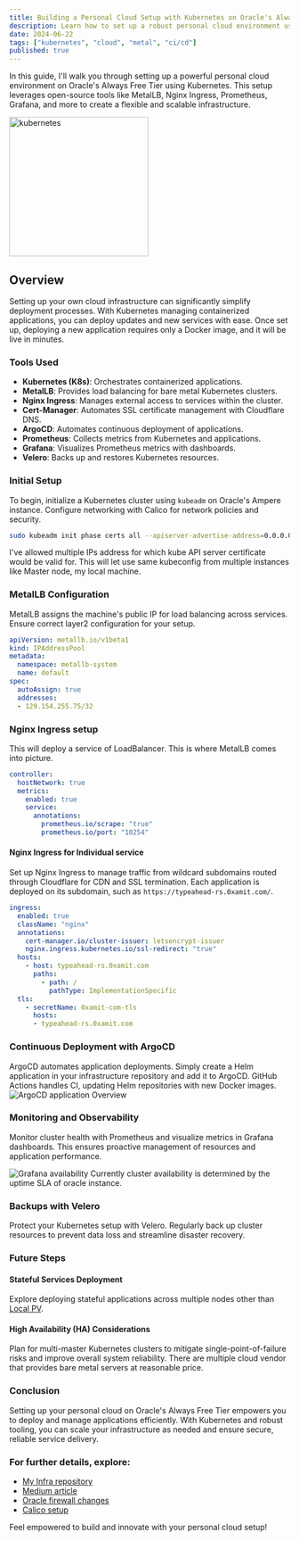 ```yaml
---
title: Building a Personal Cloud Setup with Kubernetes on Oracle's Always Free Tier
description: Learn how to set up a robust personal cloud environment using Kubernetes, MetalLB, Nginx Ingress, Prometheus, Grafana, and more on Oracle's Ampere instance.
date: 2024-06-22
tags: ["kubernetes", "cloud", "metal", "ci/cd"]
published: true
---
```


In this guide, I'll walk you through setting up a powerful personal cloud environment on Oracle's Always Free Tier using Kubernetes. This setup leverages open-source tools like MetalLB, Nginx Ingress, Prometheus, Grafana, and more to create a flexible and scalable infrastructure.

<div className="flex justify-center items-center">
<Image src="../../public/k8s-logo.png" alt="kubernetes" width="250" height="250"/>
</div>


## Overview

Setting up your own cloud infrastructure can significantly simplify deployment processes. With Kubernetes managing containerized applications, you can deploy updates and new services with ease. Once set up, deploying a new application requires only a Docker image, and it will be live in minutes.

### Tools Used

- **Kubernetes (K8s)**: Orchestrates containerized applications.
- **MetalLB**: Provides load balancing for bare metal Kubernetes clusters.
- **Nginx Ingress**: Manages external access to services within the cluster.
- **Cert-Manager**: Automates SSL certificate management with Cloudflare DNS.
- **ArgoCD**: Automates continuous deployment of applications.
- **Prometheus**: Collects metrics from Kubernetes and applications.
- **Grafana**: Visualizes Prometheus metrics with dashboards.
- **Velero**: Backs up and restores Kubernetes resources.



### Initial Setup

To begin, initialize a Kubernetes cluster using `kubeadm` on Oracle's Ampere instance. Configure networking with Calico for network policies and security.
```bash
sudo kubeadm init phase certs all --apiserver-advertise-address=0.0.0.0 --apiserver-cert-extra-sans=10.96.0.1,10.0.0.144,129.154.255.75
```
I've allowed multiple IPs address for which kube API server certificate would be valid for. This will let use same kubeconfig from multiple instances like Master node, my local machine.

### MetalLB Configuration

MetalLB assigns the machine's public IP for load balancing across services. Ensure correct layer2 configuration for your setup.
```yaml caption="yaml for IP address pool which are available for metallb to provision any resource."
apiVersion: metallb.io/v1beta1
kind: IPAddressPool
metadata:
  namespace: metallb-system
  name: default
spec:
  autoAssign: true
  addresses:
  - 129.154.255.75/32
```

### Nginx Ingress setup
This will deploy a service of LoadBalancer. This is where MetalLB comes into picture.

```yaml caption="values.yaml content for Helm ingress-nginx/ingress-nginx repository"
controller:
  hostNetwork: true
  metrics:
    enabled: true
    service:
      annotations:
        prometheus.io/scrape: "true"
        prometheus.io/port: "10254"
```

#### Nginx Ingress for Individual service

Set up Nginx Ingress to manage traffic from wildcard subdomains routed through Cloudflare for CDN and SSL termination. Each application is deployed on its subdomain, such as `https://typeahead-rs.0xamit.com/`.

```yaml  showLineNumbers {8} caption="Example snippet from Helm values.yaml for typeahead-rs application"
ingress:
  enabled: true
  className: "nginx"
  annotations: 
    cert-manager.io/cluster-issuer: letsencrypt-issuer
    nginx.ingress.kubernetes.io/ssl-redirect: "true"
  hosts:
    - host: typeahead-rs.0xamit.com
      paths:
        - path: /
          pathType: ImplementationSpecific
  tls:
    - secretName: 0xamit-com-tls
      hosts:
      - typeahead-rs.0xamit.com
```

### Continuous Deployment with ArgoCD

ArgoCD automates application deployments. Simply create a Helm application in your infrastructure repository and add it to ArgoCD. GitHub Actions handles CI, updating Helm repositories with new Docker images.
![ArgoCD application Overview](../../public/argocd-apps-overview.webp)

### Monitoring and Observability

Monitor cluster health with Prometheus and visualize metrics in Grafana dashboards. This ensures proactive management of resources and application performance.

![Grafana availability](../../public/grafana-availibilty.webp)
Currently cluster availability is determined by the uptime SLA of oracle instance.

### Backups with Velero

Protect your Kubernetes setup with Velero. Regularly back up cluster resources to prevent data loss and streamline disaster recovery.

### Future Steps
#### Stateful Services Deployment
Explore deploying stateful applications across multiple nodes other than [Local PV](https://kubernetes.io/blog/2019/04/04/kubernetes-1.14-local-persistent-volumes-ga/).

#### High Availability (HA) Considerations
Plan for multi-master Kubernetes clusters to mitigate single-point-of-failure risks and improve overall system reliability.
There are multiple cloud vendor that provides bare metal servers at reasonable price.

### Conclusion
Setting up your personal cloud on Oracle's Always Free Tier empowers you to deploy and manage applications efficiently. With Kubernetes and robust tooling, you can scale your infrastructure as needed and ensure secure, reliable service delivery.


### For further details, explore:
- [My Infra repository](https://github.com/AimAmit/infra)
- [Medium article](https://medium.com/kubernetes-deveops/installing-kubernetes-kubeadm-part-1-e146cb632163)
- [Oracle firewall changes](https://stackoverflow.com/a/54810101/8194317)
- [Calico setup](https://www.golinuxcloud.com/calico-kubernetes/)

Feel empowered to build and innovate with your personal cloud setup!

